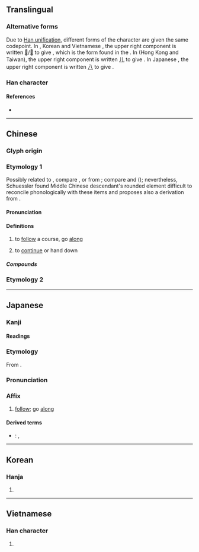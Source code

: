 {{also|㳂}}
{{character info/new}}
{{character info|0x2F8FC}}
==Translingual==
{{ja-forms|沿|沿|沿}}

===Alternative forms===
Due to [[w:Han unification|Han unification]], different forms of the character are given the same codepoint. In {{w|simplified Chinese}}, Korean {{w|Hanja}} and Vietnamese {{w|Chữ Nôm}}, the upper right component is written [[𠘧]]/[[几]] to give <font size="4">{{lang|und|sc=Hans|沿}}</font>, which is the form found in the {{w|Kangxi dictionary}}. In {{w|traditional Chinese}} (Hong Kong and Taiwan), the upper right component is written [[儿]] to give <font size="4">{{lang|und|sc=Hant|沿}}</font>. In Japanese {{w|shinjitai}}, the upper right component is written [[八]] to give <font size="4">{{lang|ja|沿}}</font>.

===Han character===
{{Han char|rn=85|rad=水|as=05|sn=8|four=38160|canj=ECR,EHNR|ids=⿰氵⿱𠘧口(GKV),⿰氵⿱⿰丿㇄口(HT),⿰氵㕣(J)}}


====References====
* {{Han ref|kx=0614.130|dkj=17260|dj=1008.040|hdz=31590.040|uh=6CBF|ud=27839|bh=AA75|bd=43637}}

----

==Chinese==
{{zh-forms|alt=㳂}}

===Glyph origin===
{{Han etym}}

===Etymology 1===
Possibly related to {{w|Proto-Tai language|Proto-Tai}}, compare {{cog|th|เลียน||to mimic}}, or from {{w|Sino-Tibetan languages|Sino-Tibetan}}; compare {{cog|lus|zeelᴸ||to walk along, a road along a hillside}} and {{cog|kac|mə³¹-jan³³||flow along a cliff}} ({{zh-ref|Schuessler, 2007}}); nevertheless, Schuessler found Middle Chinese descendant's rounded element difficult to reconcile phonologically with these items and proposes also a derivation from {{och-l|由}}.

====Pronunciation====
{{zh-pron
|m=yán
|c=jyun4
|mn=iân
|mn-t=ing5
|mc=y
|oc=y
|ma=y
|cat=v,prep,n
}}

====Definitions====
{{zh-hanzi}}

# to [[follow]] a course, go [[along]]
#: {{zh-also|沿著/沿着}}
# to [[continue]] or hand down {{attention|zh|needs check/formatting}}

=====Compounds=====
{{zh-der|床沿|沿流討源|沿身|沿岸貿易|沿岸流|沿途|沿條兒|沿河|沿波討源|沿海口子|沿革解釋|沿子|沿習|沿門挨戶|窗沿|沿泝|沿線|流沿兒|河沿|沿階草|沿襲|沿門託缽|溝沿|沿革|沿邊兒|沿路|沿街|沿用|沿海|沿流溯源|沿洄|沿江|沿才授職|沿例|沿岸|相沿|邊沿|沿著/沿着|沿渡河|蓼沿}}

===Etymology 2===
{{zh-see|檐|ss}}

{{zh-cat|Elementary}}

----

==Japanese==

===Kanji===
{{ja-kanji|grade=6|rs=水05}}

====Readings====
{{ja-readings
|goon=えん
|kanon=えん
|kun=そ-う<そ-ふ
}}

===Etymology===
{{ja-kanjitab|えん|yomi=on}}
From {{der|ja|ltc|sort=えん|-}} {{ltc-l|沿}}.

===Pronunciation===
{{ja-pron|えん|y=on}}

===Affix===
{{ja-pos|affix|えん}}

# [[follow]]; go [[along]]

====Derived terms====
* {{ja-r|沿%岸|えん%がん}}: {{l|en|coast}}, {{l|en|shore}}

----

==Korean==

===Hanja===
{{ko-hanja|hangeul=연|eumhun=|rv=yeon|mr=yŏn|y=yen}}

# {{rfdef|ko|sort=水05}}

----

==Vietnamese==

===Han character===
{{vi-hantu|[[duyên]]|rs=水05}}

# {{rfdef|vi|sort=水05}}